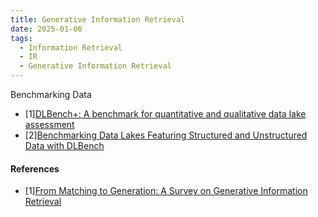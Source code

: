 ```yaml
---
title: Generative Information Retrieval
date: 2025-01-06
tags:
  - Information Retrieval
  - IR
  - Generative Information Retrieval
---
```


Benchmarking Data
- \[1\][DLBench+: A benchmark for quantitative and qualitative data lake assessment](https://doi.org/10.1016/j.datak.2023.102154)
- \[2\][Benchmarking Data Lakes Featuring Structured and Unstructured Data with DLBench](https://arxiv.org/pdf/2110.01227)


#### References
- \[1\][From Matching to Generation: A Survey on Generative Information Retrieval](https://arxiv.org/pdf/2404.14851)
